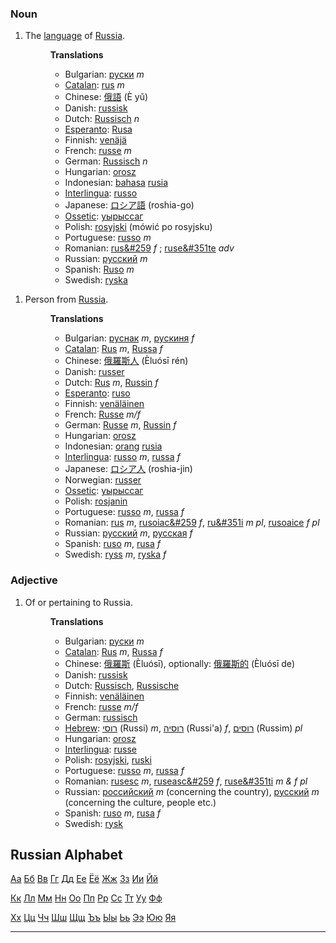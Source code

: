 === Noun ===
# The [[language]] of [[w:Russia|Russia]].
#:'''Translations'''
#:*Bulgarian: [[руски]] ''m''
#:*[[Catalan]]: [[rus]] ''m''
#:*Chinese: [[俄語]] (È yǔ)
#:*Danish: [[russisk]]
#:*Dutch: [[Russisch]] ''n''
#:*[[Esperanto]]: [[Rusa]]
#:*Finnish: [[venäjä]]
#:*French: [[russe]] ''m''
#:*German: [[Russisch]] ''n''
#:*Hungarian: [[orosz]]
#:*Indonesian: [[bahasa]] [[rusia]]
#:*[[Interlingua]]: [[russo]]
#:*Japanese: [[ロシア語]] (roshia-go)
#:*[[Ossetic]]: [[уырыссаг]]
#:*Polish:  [[rosyjski]] (mówić po rosyjsku)
#:*Portuguese: [[russo]] ''m''
#:*Romanian: [[rus&#259]] ''f'' ; [[ruse&#351te]] ''adv''
#:*Russian: [[русский]] ''m''
#:*Spanish: [[Ruso]] ''m''
#:*Swedish: [[ryska]]

# Person from [[Russia]].
#:'''Translations'''
#:*Bulgarian: [[руснак]] ''m'', [[рускиня]] ''f''
#:*[[Catalan]]: [[Rus]] ''m'', [[Russa]] ''f''
#:*Chinese: [[俄羅斯人]] (Èluósī rén)
#:*Danish: [[russer]]
#:*Dutch: [[Rus]] ''m'', [[Russin]] ''f''
#:*[[Esperanto]]: [[ruso]]
#:*Finnish: [[venäläinen]]
#:*French: [[Russe]] ''m/f''
#:*German: [[Russe]] ''m'', [[Russin]] ''f''
#:*Hungarian: [[orosz]]
#:*Indonesian: [[orang]] [[rusia]]
#:*[[Interlingua]]: [[russo]] ''m'', [[russa]] ''f''
#:*Japanese: [[ロシア人]] (roshia-jin)
#:*Norwegian: [[russer]]
#:*[[Ossetic]]: [[уырыссаг]]
#:*Polish: [[rosjanin]]
#:*Portuguese: [[russo]] ''m'', [[russa]] ''f''
#:*Romanian: [[rus]] ''m'', [[rusoiac&#259]] ''f'', [[ru&#351i]] ''m pl'', [[rusoaice]] ''f pl''
#:*Russian: [[русский]] ''m'', [[русская]] ''f''
#:*Spanish: [[ruso]] ''m'', [[rusa]] ''f''
#:*Swedish: [[ryss]] ''m'', [[ryska]] ''f''

=== Adjective ===
# Of or pertaining to Russia.
#:'''Translations'''
#:*Bulgarian: [[руски]] ''m''
#:*[[Catalan]]: [[Rus]] ''m'', [[Russa]] ''f''
#:*Chinese: [[俄羅斯]] (Èluósī), optionally: [[俄羅斯的]] (Èluósī de)
#:*Danish: [[russisk]]
#:*Dutch: [[Russisch]], [[Russische]]
#:*Finnish: [[venäläinen]]
#:*French: [[russe]] ''m/f''
#:*German: [[russisch]]
#:*[[Hebrew]]: [[רוסי]] (Russi) ''m'', [[רוסיה]] (Russi'a) ''f'', [[רוסים]] (Russim) ''pl''
#:*Hungarian: [[orosz]]
#:*[[Interlingua]]: [[russe]]
#:*Polish: [[rosyjski]], [[ruski]]
#:*Portuguese: [[russo]] ''m'', [[russa]] ''f''
#:*Romanian: [[rusesc]] ''m'', [[ruseasc&#259]] ''f'', [[ruse&#351ti]] ''m & f pl''
#:*Russian: [[российский]] ''m'' (concerning the country), [[русский]] ''m'' (concerning the culture, people etc.) 
#:*Spanish: [[ruso]] ''m'', [[rusa]] ''f''
#:*Swedish: [[rysk]]

== Russian Alphabet ==

[[Wiktionary:Russian index а|Аа]] [[Wiktionary:Russian index б|Бб]] [[Wiktionary:Russian index в|Вв]] [[Wiktionary:Russian index г|Гг]] [[Wiktionary:Russian index д|Дд]] [[Wiktionary:Russian index е|Ее]] [[Wiktionary:Russian index ё|Ёё]] [[Wiktionary:Russian index ж|Жж]] [[Wiktionary:Russian index з|Зз]] [[Wiktionary:Russian index и|Ии]] [[Wiktionary:Russian index й|Йй]]

[[Wiktionary:Russian index к|Кк]] [[Wiktionary:Russian index л|Лл]] [[Wiktionary:Russian index м|Мм]] [[Wiktionary:Russian index н|Нн]] [[Wiktionary:Russian index о|Оо]] [[Wiktionary:Russian index п|Пп]] [[Wiktionary:Russian index р|Рр]] [[Wiktionary:Russian index с|Сс]] [[Wiktionary:Russian index т|Тт]] [[Wiktionary:Russian index у|Уу]] [[Wiktionary:Russian index ф|Фф]]

[[Wiktionary:Russian index х|Хх]] [[Wiktionary:Russian index ц|Цц]] [[Wiktionary:Russian index ч|Чч]] [[Wiktionary:Russian index ш|Шш]] [[Wiktionary:Russian index щ|Щщ]] [[Wiktionary:Russian index ъ|Ъъ]] [[Wiktionary:Russian index ы|Ыы]] [[Wiktionary:Russian index ь|Ьь]] [[Wiktionary:Russian index э|Ээ]] [[Wiktionary:Russian index ю|Юю]] [[Wiktionary:Russian index я|Яя]]

----